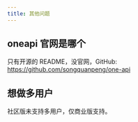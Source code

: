 ```yaml
---
title: 其他问题
---
```


## oneapi 官网是哪个

只有开源的 README，没官网，GitHub: https://github.com/songquanpeng/one-api

## 想做多用户

社区版未支持多用户，仅商业版支持。
